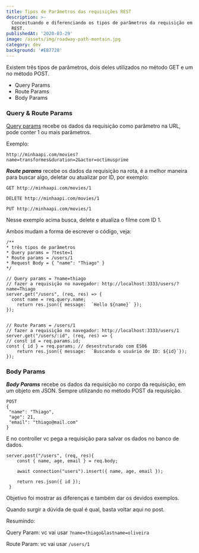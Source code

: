 ```yaml
---
title: Tipos de Parâmetros das requisições REST
description: >-
  Conceituando e diferenciando os tipos de parâmetros da requisição em API's
  REST.
publishedAt: '2020-03-29'
image: /assets/img/roadway-path-montain.jpg
category: dev
background: '#EB7728'
---
```

Existem três tipos de parâmetros, dois deles utilizados no método GET e um no método POST.

* Query Params
* Route Params
* Body Params

### Query & Route Params

[Query params](https://en.wikipedia.org/wiki/Query_string) recebe os dados da requisição como parâmetro na URL, pode conter 1 ou mais parâmetros.

Exemplo: 
```
http://minhaapi.com/movies?name=transformes&duration=2&actor=octimusprime
```

_**Route params**_ recebe os dados da requisição na rota, é a melhor maneira para buscar algo, deletar ou atualizar por ID, por exemplo:

```
GET http://minhaapi.com/movies/1 
```

```
DELETE http://minhaapi.com/movies/1 
```

```
PUT http://minhaapi.com/movies/1 
```

Nesse exemplo acima busca, delete e atualiza o filme com ID 1.

Ambos mudam a forma de escrever o código, veja: 

```
/**
* três tipos de parâmetros
* Query params = ?teste=1
* Route params = /users/1
* Request Body = { "name": "Thiago" }
*/
  
// Query params = ?name=thiago
// fazer a requisição no navegador: http://localhost:3333/users/?name=Thiago
server.get("/users", (req, res) => {
  const name = req.query.name;
	return res.json({ message:  `Hello ${name}` });
});


// Route Params = /users/1
// fazer a requisição no navegador: http://localhost:3333/users/1
server.get("/users/:id", (req, res) => {
// const id = req.params.id;
const { id } = req.params; // desestruturado com ES06
	return res.json({ message:  `Buscando o usuário de ID: ${id}`});
});

```

### Body Params

_**Body Params**_ recebe os dados da requisição no corpo da requisição, em um objeto em JSON. Sempre utilizando no método POST da requisição.

```
POST
{
 "name": "Thiago",
 "age": 21,
 "email": "thiago@mail.com"
}
```

E no controller vc pega a requisição para salvar os dados no banco de dados.

```
server.post("/users", (req, res){
    const { name, age, email } = req.body;

    await connection("users").insert({ name, age, email });

    return res.json({ id });
 }
```

Objetivo foi mostrar as diferenças e também dar os devidos exemplos.

Quando surgir a dúvida de qual é qual, basta voltar aqui no post.

Resumindo:

Query Param: vc vai usar ```?name=thiago&lastname=oliveira```

Route Param: vc vai usar ```/users/1```



